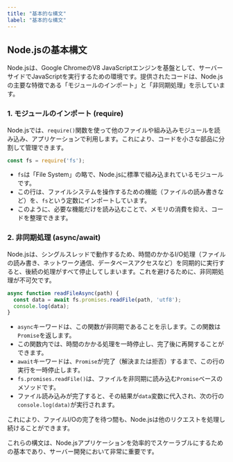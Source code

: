 ```yaml
---
title: "基本的な構文"
label: "基本的な構文"
---
```


## Node.jsの基本構文

Node.jsは、Google ChromeのV8 JavaScriptエンジンを基盤として、サーバーサイドでJavaScriptを実行するための環境です。提供されたコードは、Node.jsの主要な特徴である「モジュールのインポート」と「非同期処理」を示しています。

### 1. モジュールのインポート (require)

Node.jsでは、`require()`関数を使って他のファイルや組み込みモジュールを読み込み、アプリケーションで利用します。これにより、コードを小さな部品に分割して管理できます。

```javascript
const fs = require('fs');
```

- `fs`は「File System」の略で、Node.jsに標準で組み込まれているモジュールです。
- この行は、ファイルシステムを操作するための機能（ファイルの読み書きなど）を、`fs`という定数にインポートしています。
- このように、必要な機能だけを読み込むことで、メモリの消費を抑え、コードを整理できます。

### 2. 非同期処理 (async/await)

Node.jsは、シングルスレッドで動作するため、時間のかかるI/O処理（ファイルの読み書き、ネットワーク通信、データベースアクセスなど）を同期的に実行すると、後続の処理がすべて停止してしまいます。これを避けるために、非同期処理が不可欠です。

```javascript
async function readFileAsync(path) {
  const data = await fs.promises.readFile(path, 'utf8');
  console.log(data);
}
```

- `async`キーワードは、この関数が非同期であることを示します。この関数は`Promise`を返します。
- この関数内では、時間のかかる処理を一時停止し、完了後に再開することができます。
- `await`キーワードは、`Promise`が完了（解決または拒否）するまで、この行の実行を一時停止します。
- `fs.promises.readFile()`は、ファイルを非同期に読み込む`Promise`ベースのメソッドです。
- ファイル読み込みが完了すると、その結果が`data`変数に代入され、次の行の`console.log(data)`が実行されます。

これにより、ファイルI/Oの完了を待つ間も、Node.jsは他のリクエストを処理し続けることができます。

これらの構文は、Node.jsアプリケーションを効率的でスケーラブルにするための基本であり、サーバー開発において非常に重要です。